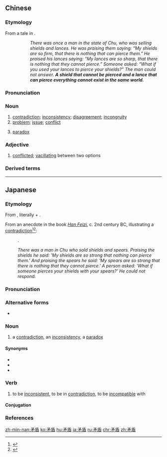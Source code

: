 ==Chinese==
{{zh-forms|t2=矛楯|lit=spear and shield}}
{{wikipedia|lang=zh}}
{{wikipedia|Irresistible force paradox}}

===Etymology===
From a tale in ''{{w|Han Feizi}}'' {{defdate|3rd century BC}}.
:{{lang|zh|楚人有鬻'''盾'''與'''矛'''者，譽之曰：「吾'''盾'''之堅，物莫能陷之。」以譽其'''矛'''曰：「吾'''矛'''之利，於物無不陷也。」或曰：「以子之'''矛'''陷子之'''盾'''，何如？」其人弗能應也。夫不可陷之'''盾'''與無不陷之'''矛'''，不可同世而立。}}
:: ''There was once a man in the state of Chu, who was selling shields and lances. He was praising them saying: “My shields are so firm, that there is nothing that can pierce them.” He praised his lances saying: “My lances are so sharp, that there is nothing that they cannot pierce.” Someone asked: “What if you used your lances to pierce your shields?” The man could not answer. '''A shield that cannot be pierced and a lance that can pierce everything cannot exist in the same world.'''''

===Pronunciation===
{{zh-pron
|m=máodùn,máoshǔn,1nb=standard,2nb=old variant
|c=maau4 teon5
|h=pfs=màu-tún
|md=màu-dōng
|mn=qz:bâu-tún/tw,xm,zz:mâu-tún/qz,xm:mô͘-tún
|w=3meu den
|mc=y
|oc=y
|ma=y
|cat=n,a
}}

===Noun===
{{zh-noun}}

# [[contradiction]]; [[inconsistency]]; [[disagreement]]; [[incongruity]]
# [[problem]]; [[issue]]; [[conflict]]
# {{lb|zh|logic}} [[paradox]]

===Adjective===
{{zh-adj}}

# [[conflicted]]; [[vacillating]] between two options
#: {{zh-x|他 的 心裡{li} 很 矛盾。|He is feeling really '''conflicted''' inside.}}

===Derived terms===
{{zh-der|矛盾律|前後矛盾|自相矛盾|大相矛盾|矛盾方程式|矛盾相向|階級矛盾}}

{{zh-cat|Elementary}}

----

==Japanese==
{{ja-kanjitab|yomi=o|む|じゅん}}

===Etymology===
From {{etyl|ltc|ja|sort=むじゅん}} {{m|ltc|矛盾|tr=mjuw dwon<sup>X</sup>}}, literally {{m|ja|矛||lance, spear}} + {{m|ja|盾||shield}}.

From an anecdote in the book ''[[w:Han Feizi (book)|Han Feizi]]'', c. 2nd century BC, illustrating a [[contradiction]]<ref name="KDJ">{{R:Kokugo Dai Jiten}}</ref><ref name="DJR">{{R:Daijirin}}</ref>:

: {{lang|und|sc=Hani|楚人有鬻楯與矛者 譽之曰 吾楯之堅 莫能陷也 又譽其矛曰 吾矛 之利 於物無不陷也 或曰 以子之矛陷子之楯 何如 其人弗能應也}}.
: ''There was a man in Chu who sold shields and spears. Praising the shields he said: 'My shields are so strong that nothing can pierce them.' And praising the spears he said: 'My spears are so strong that there is nothing that they cannot pierce.' A person asked: 'What if someone pierces your shields with your spears?' He could not respond.''

===Pronunciation===
{{ja-pron|y=go|むじゅん|acc=0|acc_ref=DJR}}

===Alternative forms===
* {{l|ja|矛楯}}

===Noun===
{{ja-noun|むじゅん}}

# a [[contradiction]], an [[inconsistency]], a [[paradox]]

====Synonyms====
* {{ja-r|撞着|どうちゃく}}
* {{ja-r|逆説|ぎゃくせつ}}
* {{ja-r|パラドックス}}

===Verb===
{{ja-verb-suru|むじゅん}}

# to be [[inconsistent]], to be in [[contradiction]], to be [[incompatible]] with
#: {{ja-usex|彼が今日主張する内容は昨日の行動と'''矛盾'''している。|^かれ が きょう しゅちょう する ないよう は きのう の こうどう と '''むじゅん''' して いる。|What he's going on about today '''isn't compatible with''' his behavior yesterday. → What he's saying today '''doesn't jive with''' what he did yesterday.}}

====Conjugation====
{{ja-suru|むじゅん}}

===References===
<references/>

[[zh-min-nan:矛盾]]
[[ko:矛盾]]
[[hu:矛盾]]
[[ja:矛盾]]
[[ru:矛盾]]
[[chr:矛盾]]
[[zh:矛盾]]